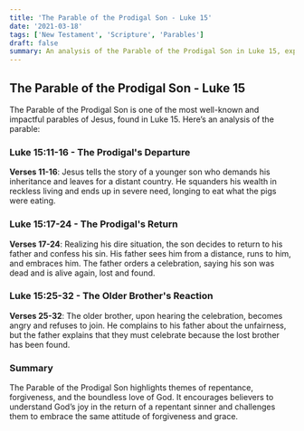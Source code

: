 ```yaml
---
title: 'The Parable of the Prodigal Son - Luke 15'
date: '2021-03-18'
tags: ['New Testament', 'Scripture', 'Parables']
draft: false
summary: An analysis of the Parable of the Prodigal Son in Luke 15, exploring themes of repentance, forgiveness, and God's love.
---
```


## The Parable of the Prodigal Son - Luke 15

The Parable of the Prodigal Son is one of the most well-known and impactful parables of Jesus, found in Luke 15. Here’s an analysis of the parable:

### Luke 15:11-16 - The Prodigal's Departure

**Verses 11-16**: Jesus tells the story of a younger son who demands his inheritance and leaves for a distant country. He squanders his wealth in reckless living and ends up in severe need, longing to eat what the pigs were eating.

### Luke 15:17-24 - The Prodigal's Return

**Verses 17-24**: Realizing his dire situation, the son decides to return to his father and confess his sin. His father sees him from a distance, runs to him, and embraces him. The father orders a celebration, saying his son was dead and is alive again, lost and found.

### Luke 15:25-32 - The Older Brother's Reaction

**Verses 25-32**: The older brother, upon hearing the celebration, becomes angry and refuses to join. He complains to his father about the unfairness, but the father explains that they must celebrate because the lost brother has been found.

### Summary

The Parable of the Prodigal Son highlights themes of repentance, forgiveness, and the boundless love of God. It encourages believers to understand God’s joy in the return of a repentant sinner and challenges them to embrace the same attitude of forgiveness and grace.
